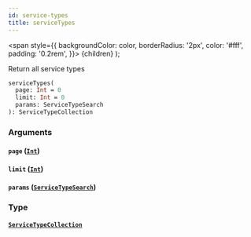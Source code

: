 ```yaml
---
id: service-types
title: serviceTypes
---
```


<span
style={{
      backgroundColor: color,
      borderRadius: '2px',
      color: '#fff',
      padding: '0.2rem',
    }}>
{children}
</span>
);

Return all service types

```graphql
serviceTypes(
  page: Int = 0
  limit: Int = 0
  params: ServiceTypeSearch
): ServiceTypeCollection

```

### Arguments

#### `page` ([`Int`](/api/scalars/int))

#### `limit` ([`Int`](/api/scalars/int))

#### `params` ([`ServiceTypeSearch`](/api/inputs/service-type-search))

### Type

#### [`ServiceTypeCollection`](/api/objects/service-type-collection)
